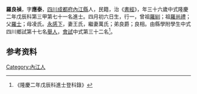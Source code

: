 {{明清人物信息框
| 姓名 = 羅良禎
| 原名 =
| 圖片名稱= 
| 圖片大小 =
| 圖片說明 = 
| 最高職務 =
| 國家 = 大明 
| 爵位 =
| 籍貫 = [[四川|四川]][[成都府|成都府]][[內江縣|內江縣]]
| 族裔 = 
| 字號 = 
| 諡號 =
| 出生日期 = 四月初六日
| 出生地點 = 
| 逝世日期 = 卒年不詳 
| 逝世地點 =
| 墓葬 =
| 配偶 = 王氏萬氏
| 親屬 = 曾祖[[羅紃|羅紃]]，祖[[羅尚禮|羅尚禮]]，父[[羅士|羅士]]，母凌氏
| 出身 =
* 隆慶二年戊辰科同進士出身
| 經歷 =
| 著作 = 
}}
'''羅良禎'''{{BD|1533年||？年||}}，字'''應泰'''，[[四川|四川]][[成都府|成都府]][[內江縣|內江縣]]人，民籍，治《[[書經|書經]]》，年三十六歲中式隆慶二年戊辰科第三甲第七十一名進士。四月初六日生，行一，曾祖[[羅紃|羅紃]]；祖[[羅尚禮|羅尚禮]]；父[[羅士|羅士]]；母凌氏。[[永感下|永感下]]，妻王氏，繼妻萬氏；弟良爵；良相。由縣學附學生中式四川鄉試第十七名[[舉人|舉人]]，[[會試|會試]]中式第三十二名<ref>《隆慶二年戊辰科進士登科錄》</ref>。

== 参考资料 ==
{{reflist}}

{{隆慶二年戊辰科殿试金榜}}

{{Authority control}}

{{DEFAULTSORT:}}
[[Category:內江人|Category:內江人]]


{{明朝人物小作品}}